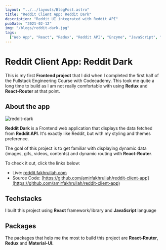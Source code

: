 ```yaml
---
layout: "../../layouts/BlogPost.astro"
title: "Reddit Client App: Reddit Dark"
description: "Reddit UI integrated with Reddit API"
pubDate: "2021-02-12"
img: "/blogs/reddit-dark.jpg"
tags:
  ["Web App", "React", "Redux", "Reddit API", "Enzyme", "JavaScript", "Vercel"]
---
```


# Reddit Client App: Reddit Dark

This is my first **Frontend project** that I did when I completed the first half of the Fullstack Engineering Course with Codecademy. This took me quite a long time to build as I am not really comfortable with using **Redux** and **React-Router** at that point.

## About the app

![reddit-dark](/blogs/reddit-dark.jpg)

**Reddit Dark** is a Frontend web application that displays the data fetched from **Reddit API**. It's exactly like Reddit, but with my styling and themes preference.

The goal of this project is to get familiar with displaying dynamic data (images, gifs, videos, contents) and dynamic routing with **React-Router**.

To check it out, click the links below:

- Live: [reddit.fakhrullah.com](https://reddit.fakhrullah.com)
- Source Code: [https://github.com/amirfakhrullah/reddit-client-app](https://github.com/amirfakhrullah/reddit-client-app)

## Techstacks

I built this project using **React** framework/library and **JavaScript** language

## Packages

The packages that help me the most to build this project are **React-Router**, **Redux** and **Material-UI**.
